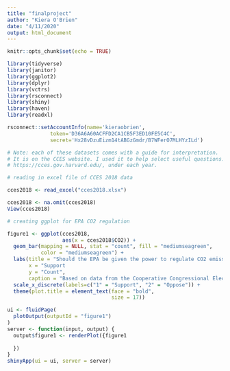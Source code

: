 ```yaml
---
title: "finalproject"
author: "Kiera O'Brien"
date: "4/11/2020"
output: html_document
---
```


```r
knitr::opts_chunk$set(echo = TRUE)

library(tidyverse)
library(janitor)
library(ggplot2)
library(dplyr)
library(vctrs)
library(rsconnect)
library(shiny)
library(haven)
library(readxl)

rsconnect::setAccountInfo(name='kieraobrien',
			  token='D36A6A60ACFFD2CA1CB5F3ED10FE5C4C',
			  secret='Hx28vDzuEizm14tABGzGmdr/B7WFerO7MLHYzILd')
```

``` r

# Note: each of these datasets comes with a guide for interpretation.
# It is on the CCES website. I used it to help select useful questions.
# https://cces.gov.harvard.edu/, under each year. 

# reading in excel file of CCES 2018 data

cces2018 <- read_excel("cces2018.xlsx")

cces2018 <- na.omit(cces2018)
View(cces2018)
```

``` r

# creating ggplot for EPA CO2 regulation

figure1 <- ggplot(cces2018, 
                  aes(x = cces2018$CO2)) + 
  geom_bar(mapping = NULL, stat = "count", fill = "mediumseagreen", 
           color = "mediumseagreen") + 
  labs(title = "Should the EPA be given the power to regulate CO2 emissions?", 
       x = "Support                                                      Oppose", 
       y = "Count", 
       caption = "Based on data from the Cooperative Congressional Election Study, 2018") + 
  scale_x_discrete(labels=c("1" = "Support", "2" = "Oppose")) + 
  theme(plot.title = element_text(face = "bold", 
                                  size = 17))
```

``` r

ui <- fluidPage(
  plotOutput(outputId = "figure1")
)
server <- function(input, output) {
  output$figure1 <- renderPlot({figure1
    
  })
}
shinyApp(ui = ui, server = server)
```

